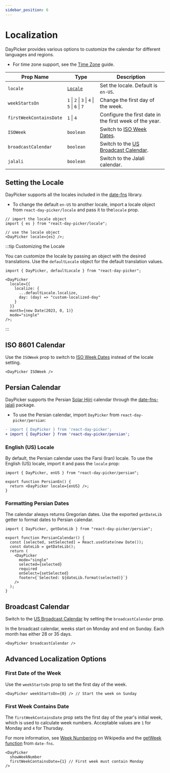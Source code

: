 ```yaml
---
sidebar_position: 6
---
```


# Localization

DayPicker provides various options to customize the calendar for different languages and regions.

- For time zone support, see the [Time Zone](../docs/time-zone.mdx) guide.

| Prop Name               | Type                                          | Description                                                                              |
| ----------------------- | --------------------------------------------- | ---------------------------------------------------------------------------------------- |
| `locale`                | [`Locale`](https://date-fns.org/docs/I18n)    | Set the locale. Default is `en-US`.                                                      |
| `weekStartsOn`          | `1` \| `2` \| `3` \| `4` \| `5` \| `6` \| `7` | Change the first day of the week.                                                        |
| `firstWeekContainsDate` | `1` \| `4`                                    | Configure the first date in the first week of the year.                                  |
| `ISOWeek`               | `boolean`                                     | Switch to [ISO Week Dates](https://en.wikipedia.org/wiki/ISO_week_date).                 |
| `broadcastCalendar`     | `boolean`                                     | Switch to the [US Broadcast Calendar](https://en.wikipedia.org/wiki/Broadcast_calendar). |
| `jalali`                | `boolean`                                     | Switch to the Jalali calendar.                                                           |

## Setting the Locale

DayPicker supports all the locales included in the [date-fns](https://date-fns.org/docs/I18n) library.

- To change the default `en-US` to another locale, import a locale object from `react-day-picker/locale` and pass it to the`locale` prop.

```tsx
// import the locale object
import { es } from "react-day-picker/locale";

// use the locale object
<DayPicker locale={es} />;
```

<BrowserWindow>
  <Examples.Spanish />
</BrowserWindow>

:::tip Customizing the Locale

You can customize the locale by passing an object with the desired translations. Use the `defaultLocale` object for the default translation values.

```tsx
import { DayPicker, defaultLocale } from "react-day-picker";

<DayPicker
  locale={{
    localize: {
      ...defaultLocale.localize,
      day: (day) => "custom-localized-day"
    }
  }}
  month={new Date(2023, 0, 1)}
  mode="single"
/>;
```

:::

## ISO 8601 Calendar

Use the `ISOWeek` prop to switch to [ISO Week Dates](https://en.wikipedia.org/wiki/ISO_week_date) instead of the locale setting.

```tsx
<DayPicker ISOWeek />
```

<BrowserWindow>
  <Examples.WeeknumberIso />
</BrowserWindow>

## Persian Calendar

DayPicker supports the Persian [Solar Hijri](<https://en.wikipedia.org/wiki/Iranian_calendars#Modern_calendar:_Solar_Hijri_(SH)>) calendar through the [date-fns-jalali](https://www.npmjs.com/package/date-fns-jalali) package.

- To use the Persian calendar, import `DayPicker` from `react-day-picker/persian`:

```diff
- import { DayPicker } from 'react-day-picker';
+ import { DayPicker } from 'react-day-picker/persian';
```

<BrowserWindow>
  <Examples.Persian />
</BrowserWindow>

### English (US) Locale

By default, the Persian calendar uses the Farsi (Iran) locale. To use the English (US) locale, import it and pass the `locale` prop:

```tsx
import { DayPicker, enUS } from "react-day-picker/persian";

export function PersianEn() {
  return <DayPicker locale={enUS} />;
}
```

<BrowserWindow>
  <Examples.PersianEn />
</BrowserWindow>

### Formatting Persian Dates

The calendar always returns Gregorian dates. Use the exported `getDateLib` getter to format dates to Persian calendar.

```tsx
import { DayPicker, getDateLib } from "react-day-picker/persian";

export function PersianCalendar() {
  const [selected, setSelected] = React.useState(new Date());
  const dateLib = getDateLib();
  return (
    <DayPicker
      mode="single"
      selected={selected}
      required
      onSelect={setSelected}
      footer={`Selected: ${dateLib.format(selected)}`}
    />
  );
}
```

<BrowserWindow>
  <Examples.PersianFormatted />
</BrowserWindow>

## Broadcast Calendar

Switch to the [US Broadcast Calendar](https://en.wikipedia.org/wiki/Broadcast_calendar) by setting the `broadcastCalendar` prop.

In the broadcast calendar, weeks start on Monday and end on Sunday. Each month has either 28 or 35 days.

```tsx
<DayPicker broadcastCalendar />
```

<BrowserWindow>
  <Examples.BroadcastCalendar />
</BrowserWindow>

## Advanced Localization Options

### First Date of the Week

Use the `weekStartsOn` prop to set the first day of the week.

```tsx
<DayPicker weekStartsOn={0} /> // Start the week on Sunday
```

<BrowserWindow>
  <Examples.WeekStartsOn />
</BrowserWindow>

### First Week Contains Date

The `firstWeekContainsDate` prop sets the first day of the year's initial week, which is used to calculate week numbers. Acceptable values are `1` for Monday and `4` for Thursday.

For more information, see [Week Numbering](https://en.wikipedia.org/wiki/Week#Numbering) on Wikipedia and the [getWeek function](https://date-fns.org/docs/getWeek) from `date-fns`.

```tsx
<DayPicker
  showWeekNumber
  firstWeekContainsDate={1} // First week must contain Monday
/>
```
